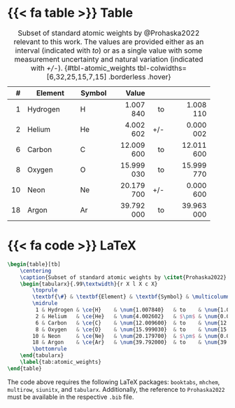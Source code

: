 ::: {.panel-tabset}

# {{< fa table >}} Table

+----+-----------------+--------+------------+-----+--------------+
| \# | Element         | Symbol | Value      |     |              |
+===:+=================+========+===========:+====:+=============:+
| 1  | Hydrogen        | H      | 1.007 840  | to  | 1.008 110    |
+----+-----------------+--------+------------+-----+--------------+
| 2  | Helium          | He     | 4.002 602  | +/- | 0.000 002    |
+----+-----------------+--------+------------+-----+--------------+
| 6  | Carbon          | C      | 12.009 600 | to  | 12.011 600   |
+----+-----------------+--------+------------+-----+--------------+
| 8  | Oxygen          | O      | 15.999 030 | to  | 15.999 770   |
+----+-----------------+--------+------------+-----+--------------+
| 10 | Neon            | Ne     | 20.179 700 | +/- | 0.000 600    |
+----+-----------------+--------+------------+-----+--------------+
| 18 | Argon           | Ar     | 39.792 000 | to  | 39.963 000   |
+----+-----------------+--------+------------+-----+--------------+

: Subset of standard atomic weights by @Prohaska2022 relevant to this work. The values are provided either as an interval (indicated with _to_) or as a single value with some measurement uncertainty and natural variation (indicated with _+/-_). {#tbl-atomic_weights tbl-colwidths=[6,32,25,15,7,15] .borderless .hover}

# {{< fa code >}} LaTeX

```latex
\begin{table}[tb]
    \centering
    \caption{Subset of standard atomic weights by \citet{Prohaska2022} relevant to this work. The values are provided either as an interval (indicated with \emph{to}) or as a single value with some measurement uncertainty and natural variation (indicated with $\pm$.)}
    \begin{tabularx}{.99\textwidth}{r X l X c X}
        \toprule
        \textbf{\#} & \textbf{Element} & \textbf{Symbol} & \multicolumn{3}{c}{Standard Atomic Weight} \\
        \midrule
         1 & Hydrogen & \ce{H}    & \num{1.007840}   & to    & \num{1.008110} \\
         2 & Helium   & \ce{He}   & \num{4.002602}   & $\pm$ & \num{0.000002} \\
         6 & Carbon   & \ce{C}    & \num{12.009600}  & to    & \num{12.011600} \\
         8 & Oxygen   & \ce{O}    & \num{15.999030}  & to    & \num{15.999770} \\
        10 & Neon     & \ce{Ne}   & \num{20.179700}  & $\pm$ & \num{0.000600} \\
        18 & Argon    & \ce{Ar}   & \num{39.792000}  & to    & \num{39.963000} \\
        \bottomrule
    \end{tabularx}
    \label{tab:atomic_weights}
\end{table}
```

The code above requires the following LaTeX packages: `booktabs`, `mhchem`, `multirow`, `siunitx`, and `tabularx`. Additionally, the reference to `Prohaska2022` must be available in the respective `.bib` file.
:::